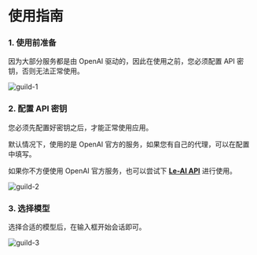 
# 使用指南

### 1. 使用前准备

因为大部分服务都是由 OpenAI 驱动的，因此在使用之前，您必须配置 API 密钥，否则无法正常使用。

<Image
  className="w-[1920px]"
  src="/client/guild-1.png"
  alt="guild-1"
  width={1920}
  height={1055}
/>

### 2. 配置 API 密钥

您必须先配置好密钥之后，才能正常使用应用。

默认情况下，使用的是 OpenAI 官方的服务，如果您有自己的代理，可以在配置中填写。

如果你不方便使用 OpenAI 官方服务，也可以尝试下 [**Le-AI API**](/server/introduction) 进行使用。

<Image
  className="w-[1920px]"
  src="/client/guild-2.png"
  alt="guild-2"
  width={1920}
  height={1055}
/>

### 3. 选择模型

选择合适的模型后，在输入框开始会话即可。

<Image
  className="w-[1920px]"
  src="/client/guild-3.png"
  alt="guild-3"
  width={1920}
  height={1055}
/>
